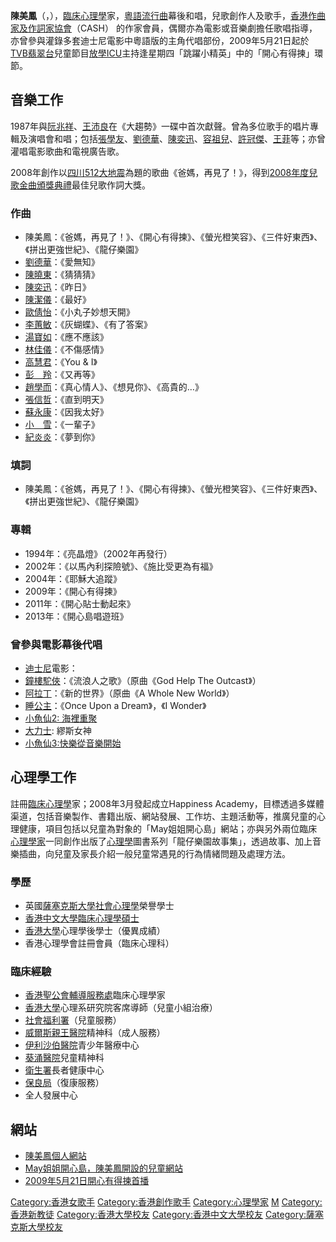 {{Otheruses|subject=香港歌手陳美鳳|other=同名台灣歌手|陳美鳳 (台灣)}}
{{blpunsourced|time=2019-09-04T16:29:51+00:00}}
{{藝人
|姓名 = 陳美鳳
|類型 = 女歌手
|圖片 = May Chan Mee Fung at Hong Kong Book Fair 20130721.jpg
|圖片簡介 = 陳美鳳於2013年[[香港書展|香港書展]]
|英文名 = May Chan Mee Fung
|綽號 = May姐姐、細May（幕後人員稱呼）
|教育程度 = [[英國|英國]][[薩塞克斯大學|薩塞克斯大學]]社會心理學榮譽學士
|國籍 = {{CNHK}}
|出生日期 = {{birth year and age|1965}}
|出生地點 = {{BHKG}}
|語言 = [[粵語|粵語]]、[[普通話|普通話]]、[[英語|英語]]
|音樂類型 = [[華語流行|華語流行]]
|職業 = (幕後)[[歌手|歌手]]、[[臨床心理學|臨床心理學]]家
|活躍年代 = 1987年至今
|宗教信仰 = 基督教
|網站     = http://www.jollybird.com/ 陳美鳳個人網站
}}

'''陳美鳳'''（{{lang-en|'''May Chan Mee Fung'''}}，{{bd|1965年|}}），[[臨床心理學|臨床心理學]]家，[[粵語流行曲|粵語流行曲]]幕後和唱，兒歌創作人及歌手，[[香港作曲家及作詞家協會|香港作曲家及作詞家協會]]（CASH） 的作家會員，偶爾亦為電影或音樂劇擔任歌唱指導，亦曾參與灌錄多套迪士尼電影中粵語版的主角代唱部份，2009年5月21日起於[[TVB|TVB]][[翡翠台|翡翠台]]兒童節目[[放學ICU|放學ICU]]主持逢星期四「跳躍小精英」中的「開心有得揀」環節。

==音樂工作==
1987年與[[阮兆祥|阮兆祥]]、[[王沛良|王沛良]]在《大趨勢》一碟中首次獻聲。曾為多位歌手的唱片專輯及演唱會和唱；包括[[張學友|張學友]]、[[劉德華|劉德華]]、[[陳奕迅|陳奕迅]]、[[容祖兒|容祖兒]]、[[許冠傑|許冠傑]]、[[王菲|王菲]]等；亦曾灌唱電影歌曲和電視廣告歌。

2008年創作以[[四川|四川]][[512大地震|512大地震]]為題的歌曲《爸媽，再見了！》，得到[[2008年度兒歌金曲頒獎典禮得獎名單|2008年度兒歌金曲頒獎典禮]]最佳兒歌作詞大獎。

===作曲===
*陳美鳳：《爸媽，再見了！》、《開心有得揀》、《螢光橙笑容》、《三件好東西》、《拼出更強世紀》、《龍仔樂園》
*[[劉德華|劉德華]]：《愛無知》
*[[陳曉東|陳曉東]]：《猜猜猜》
*[[陳奕迅|陳奕迅]]：《昨日》
*[[陳潔儀|陳潔儀]]：《最好》
*[[歐倩怡|歐倩怡]]：《小丸子妙想天開》
*[[李蕙敏|李蕙敏]]：《灰蝴蝶》、《有了答案》
*[[湯寶如|湯寶如]]：《應不應該》
*[[林佳儀|林佳儀]]：《不傷感情》
*[[高慧君|高慧君]]：《You & I》
*[[彭羚|彭　羚]]：《又再等》
*[[趙學而|趙學而]]：《真心情人》、《想見你》、《高貴的…》
*[[張信哲|張信哲]]：《直到明天》
*[[蘇永康|蘇永康]]：《因我太好》
*[[小雪_(香港)|小　雪]]：《一輩子》
*[[紀炎炎|紀炎炎]]：《夢到你》

===填詞===
*陳美鳳：《爸媽，再見了！》、《開心有得揀》、《螢光橙笑容》、《三件好東西》、《拼出更強世紀》、《龍仔樂園》

===專輯===
*1994年：《亮晶燈》（2002年再發行）
*2002年：《以馬內利探險號》、《施比受更為有福》
*2004年：《耶穌大追蹤》
*2009年：《開心有得揀》
*2011年：《開心貼士動起來》
*2013年：《開心島唱遊班》

===曾參與電影幕後代唱===
*[[迪士尼|迪士尼]]電影：
*[[钟楼怪人_(1996年电影)|鐘樓駝俠]]：《流浪人之歌》（原曲《God Help The Outcast》）
*[[阿拉丁_(電影)|阿拉丁]]：《新的世界》（原曲《A Whole New World》）
*[[睡美人_(電影)|睡公主]]：《Once Upon a Dream》，《I Wonder》
*[[小美人魚2：重返大海|小魚仙2: 海裡重聚]]
*[[大力士_(1997年电影)|大力士]]: 繆斯女神
*[[小魚仙之快樂從音樂開始|小魚仙3:快樂從音樂開始]]

==心理學工作==
註冊[[臨床心理學|臨床心理學]]家；2008年3月發起成立Happiness Academy，目標透過多媒體渠道，包括音樂製作、書籍出版、網站發展、工作坊、主題活動等，推廣兒童的心理健康，項目包括以兒童為對象的「May姐姐開心島」網站；亦與另外兩位臨床[[心理學家|心理學家]]一同創作出版了[[心理學|心理學]]圖書系列「龍仔樂園故事集」，透過故事、加上音樂插曲，向兒童及家長介紹一般兒童常遇見的行為情緒問題及處理方法。

===學歷===
*英國[[薩塞克斯大學|薩塞克斯大學]][[社會心理學|社會心理學]]榮譽學士
*[[香港中文大學|香港中文大學]][[臨床心理學|臨床心理學]][[碩士|碩士]]
*[[香港大學|香港大學]]心理學後學士（優異成績）
*香港心理學會註冊會員（臨床心理科）

===臨床經驗===
* [http://cs.skhwc.org.hk 香港聖公會輔導服務處]臨床心理學家
* [[香港大學|香港大學]]心理系研究院客席導師（兒童小組治療）
* [[社會福利署|社會福利署]]（兒童服務）
* [[威爾斯親王醫院|威爾斯親王醫院]]精神科（成人服務）
* [[伊利沙伯醫院|伊利沙伯醫院]]青少年醫療中心
* [[葵涌醫院|葵涌醫院]]兒童精神科 
* [[衛生署|衛生署]]長者健康中心 
* [[保良局|保良局]]（復康服務）
* 全人發展中心

==網站==
*[http://www.jollybird.com/ 陳美鳳個人網站]
*[http://www.jollyisland.net/ May姐姐開心島，陳美鳳開設的兒童網站]
*[https://web.archive.org/web/20090717083217/http://mytv.tvb.com/kids/afterschool/26088#page-1/ 2009年5月21日開心有得揀首播]

[[Category:香港女歌手|Category:香港女歌手]]
[[Category:香港創作歌手|Category:香港創作歌手]]
[[Category:心理學家|Category:心理學家]]
[[Category:陳姓|M]]
[[Category:香港新教徒|Category:香港新教徒]]
[[Category:香港大學校友|Category:香港大學校友]]
[[Category:香港中文大學校友|Category:香港中文大學校友]]
[[Category:薩塞克斯大學校友|Category:薩塞克斯大學校友]]